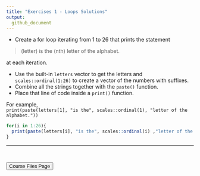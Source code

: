 ```yaml
---
title: "Exercises 1 - Loops Solutions"
output:
  github_document
---
```


- Create a for loop iterating from 1 to 26 that prints the statement  

> (letter) is the (nth) letter of the alphabet.

at each iteration.  

- Use the built-in `letters` vector to get the letters and `scales::ordinal(1:26)` to create a vector of the numbers with suffixes.  
- Combine all the strings together with the `paste()` function.  
- Place that line of code inside a `print()` function.

For example,  
`print(paste(letters[1], "is the", scales::ordinal(1), "letter of the alphabet."))`

```r
for(i in 1:26){
  print(paste(letters[i], "is the", scales::ordinal(i) ,"letter of the alphabet."))
}
```


<hr>

<br>

<a href = "https://jbpost2.github.io/Improving-R-Programs/CourseFiles.html"><button type="button">Course Files Page</button></a>
